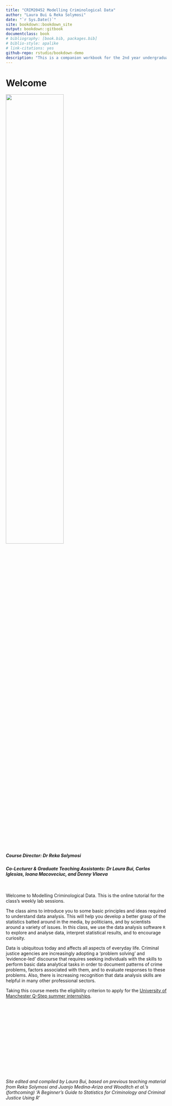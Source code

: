 ```yaml
--- 
title: "CRIM20452 Modelling Criminological Data"
author: "Laura Bui & Reka Solymosi"
date: "`r Sys.Date()`"
site: bookdown::bookdown_site
output: bookdown::gitbook
documentclass: book
# bibliography: [book.bib, packages.bib]
# biblio-style: apalike
# link-citations: yes
github-repo: rstudio/bookdown-demo
description: "This is a companion workbook for the 2nd year undergraduate module CRIM20452 Modelling Criminological Data at the University of Manchester"
---
```


# Welcome {-}

![](Images/UOM.jpg){width=60%}

<div style="margin-bottom:30px;">
</div>

##### Course Director: Dr Reka Solymosi {-}

##### Co-Lecturer & Graduate Teaching Assistants: Dr Laura Bui, Carlos Iglesias, Ioana Macoveciuc, and Denny Vlaeva {-}

<div style="margin-bottom:50px;">
</div>


Welcome to Modelling Criminological Data. This is the online tutorial for the class's weekly lab sessions.

The class aims to introduce you to some basic principles and ideas required to understand data analysis. This will help you develop a better grasp of the statistics batted around in the media, by politicians, and by scientists around a variety of issues. In this class, we use the data analysis software `R` to explore and analyse data, interpret statistical results, and to encourage curiosity.

Data is ubiquitous today and affects all aspects of everyday life. Criminal justice agencies are increasingly adopting a 'problem solving' and 'evidence-led' discourse that requires seeking individuals with the skills to perform basic data analytical tasks in order to document patterns of crime problems, factors associated with them, and to evaluate responses to these problems. Also, there is increasing recognition that data analysis skills are helpful in many other professional sectors.

Taking this course meets the eligibility criterion to apply for the [University of Manchester Q-Step summer internships](https://www.humanities.manchester.ac.uk/q-step/internships/).


<div style="margin-bottom:250px;">
</div>



*Site edited and compiled by Laura Bui, based on previous teaching material from Reka Solymosi and Juanjo Medina-Ariza and Wooditch et al.'s (forthcoming) 'A Beginner's Guide to Statistics for Criminology and Criminal Justice Using R'*
